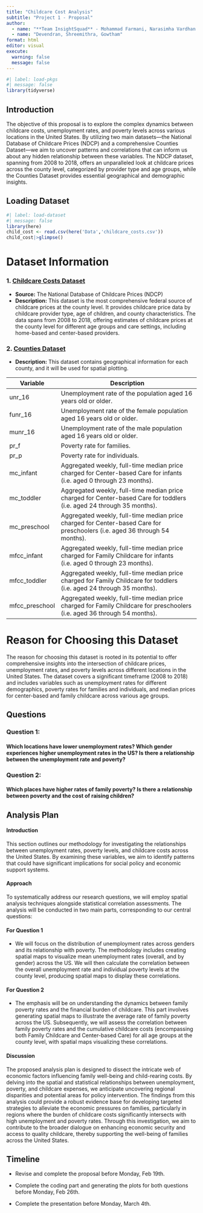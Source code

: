 ```yaml
---
title: "Childcare Cost Analysis"
subtitle: "Project 1 - Proposal"
author:
  - name: "**Team InsightSquad** - Mohammad Farmani, Narasimha Vardhan Rachaputi, Amaan"
  - name: "Devendran, Shreemithra, Gowtham"
format: html
editor: visual
execute:
  warning: false
  message: false
---
```


```r
#| label: load-pkgs
#| message: false
library(tidyverse)
```

## Introduction

The objective of this proposal is to explore the complex dynamics between childcare costs, unemployment rates, and poverty levels across various locations in the United States. By utilizing two main datasets—the National Database of Childcare Prices (NDCP) and a comprehensive Counties Dataset—we aim to uncover patterns and correlations that can inform us about any hidden relationship between these variables. The NDCP dataset, spanning from 2008 to 2018, offers an unparalleled look at childcare prices across the county level, categorized by provider type and age groups, while the Counties Dataset provides essential geographical and demographic insights.

## Loading Dataset

```r
#| label: load-dataset
#| message: false
library(here)
child_cost <- read.csv(here('Data','childcare_costs.csv'))
child_cost|>glimpse()
```

# Dataset Information

### 1. [Childcare Costs Dataset](https://github.com/rfordatascience/tidytuesday/blob/master/data/2023/2023-05-09/childcare_costs.csv)

-   **Source:** The National Database of Childcare Prices (NDCP)
-   **Description:** This dataset is the most comprehensive federal source of childcare prices at the county level. It provides childcare price data by childcare provider type, age of children, and county characteristics. The data spans from 2008 to 2018, offering estimates of childcare prices at the county level for different age groups and care settings, including home-based and center-based providers.

### 2. [Counties Dataset](https://github.com/rfordatascience/tidytuesday/blob/master/data/2023/2023-05-09/counties.csv)

-   **Description:** This dataset contains geographical information for each county, and it will be used for spatial plotting.

| Variable       | Description                                                                                                                |
|-------------------|-----------------------------------------------------|
| unr_16         | Unemployment rate of the population aged 16 years old or older.                                                            |
| funr_16        | Unemployment rate of the female population aged 16 years old or older.                                                     |
| munr_16        | Unemployment rate of the male population aged 16 years old or older.                                                       |
| pr_f           | Poverty rate for families.                                                                                                 |
| pr_p           | Poverty rate for individuals.                                                                                              |
| mc_infant      | Aggregated weekly, full-time median price charged for Center-based Care for infants (i.e. aged 0 through 23 months).       |
| mc_toddler     | Aggregated weekly, full-time median price charged for Center-based Care for toddlers (i.e. aged 24 through 35 months).     |
| mc_preschool   | Aggregated weekly, full-time median price charged for Center-based Care for preschoolers (i.e. aged 36 through 54 months). |
| mfcc_infant    | Aggregated weekly, full-time median price charged for Family Childcare for infants (i.e. aged 0 through 23 months).        |
| mfcc_toddler   | Aggregated weekly, full-time median price charged for Family Childcare for toddlers (i.e. aged 24 through 35 months).      |
| mfcc_preschool | Aggregated weekly, full-time median price charged for Family Childcare for preschoolers (i.e. aged 36 through 54 months).  |

# Reason for Choosing this Dataset

The reason for choosing this dataset is rooted in its potential to offer comprehensive insights into the intersection of childcare prices, unemployment rates, and poverty levels across different locations in the United States. The dataset covers a significant timeframe (2008 to 2018) and includes variables such as unemployment rates for different demographics, poverty rates for families and individuals, and median prices for center-based and family childcare across various age groups.

## Questions

### Question 1:

#### Which locations have lower unemployment rates? Which gender experiences higher unemployment rates in the US? Is there a relationship between the unemployment rate and poverty?

### Question 2:

#### Which places have higher rates of family poverty? Is there a relationship between poverty and the cost of raising children?

## Analysis Plan

#### Introduction

This section outlines our methodology for investigating the relationships between unemployment rates, poverty levels, and childcare costs across the United States. By examining these variables, we aim to identify patterns that could have significant implications for social policy and economic support systems.

#### Approach

To systematically address our research questions, we will employ spatial analysis techniques alongside statistical correlation assessments. The analysis will be conducted in two main parts, corresponding to our central questions:

#### For Question 1

-   We will focus on the distribution of unemployment rates across genders and its relationship with poverty. The methodology includes creating spatial maps to visualize mean unemployment rates (overall, and by gender) across the US. We will then calculate the correlation between the overall unemployment rate and individual poverty levels at the county level, producing spatial maps to display these correlations.

#### For Question 2

-   The emphasis will be on understanding the dynamics between family poverty rates and the financial burden of childcare. This part involves generating spatial maps to illustrate the average rate of family poverty across the US. Subsequently, we will assess the correlation between family poverty rates and the cumulative childcare costs (encompassing both Family Childcare and Center-based Care) for all age groups at the county level, with spatial maps visualizing these correlations.

#### Discussion

The proposed analysis plan is designed to dissect the intricate web of economic factors influencing family well-being and child-rearing costs. By delving into the spatial and statistical relationships between unemployment, poverty, and childcare expenses, we anticipate uncovering regional disparities and potential areas for policy intervention. The findings from this analysis could provide a robust evidence base for developing targeted strategies to alleviate the economic pressures on families, particularly in regions where the burden of childcare costs significantly intersects with high unemployment and poverty rates. Through this investigation, we aim to contribute to the broader dialogue on enhancing economic security and access to quality childcare, thereby supporting the well-being of families across the United States.

## Timeline

-   Revise and complete the proposal before Monday, Feb 19th.

-   Complete the coding part and generating the plots for both questions before Monday, Feb 26th.

-   Complete the presentation before Monday, March 4th.
